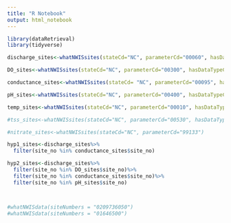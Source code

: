 ```yaml
---
title: "R Notebook"
output: html_notebook
---
```




```r
library(dataRetrieval)
library(tidyverse)

discharge_sites<-whatNWISsites(stateCd="NC", parameterCd="00060", hasDataTypeCd="iv")

DO_sites<-whatNWISsites(stateCd="NC", parameterCd="00300", hasDataTypeCd="iv")

conductance_sites<-whatNWISsites(stateCd= "NC", parameterCd="00095", hasDataTypeCd="iv")

pH_sites<-whatNWISsites(stateCd="NC", parameterCd="00400", hasDataTypeCd="iv")

temp_sites<-whatNWISsites(stateCd="NC", parameterCd="00010", hasDataTypeCd="iv")

#tss_sites<-whatNWISsites(stateCd="NC", parameterCd="00530", hasDataTypeCd="iv")

#nitrate_sites<-whatNWISsites(stateCd="NC", parameterCd="99133")

hyp1_sites<-discharge_sites%>%
  filter(site_no %in% conductance_sites$site_no)

hyp2_sites<-discharge_sites%>%
  filter(site_no %in% DO_sites$site_no)%>%
  filter(site_no %in% conductance_sites$site_no)%>%
  filter(site_no %in% pH_sites$site_no)



#whatNWISdata(siteNumbers = "0209736050")
#whatNWISdata(siteNumbers = "01646500")
```

